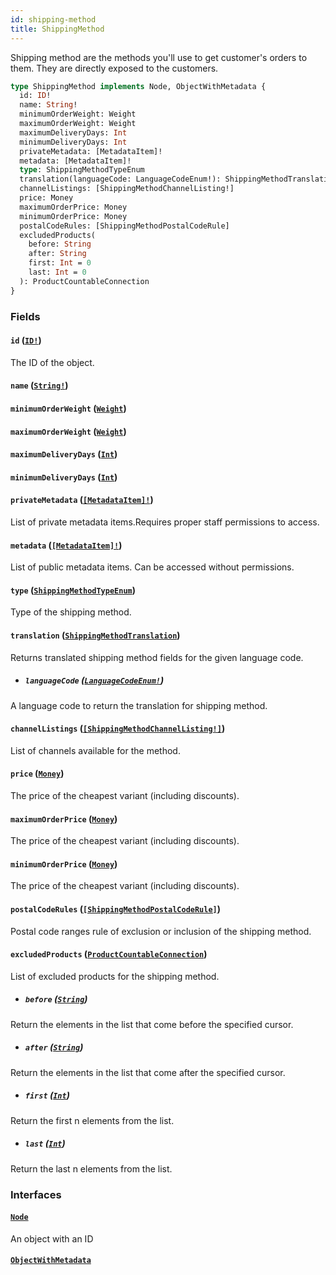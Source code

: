 ```yaml
---
id: shipping-method
title: ShippingMethod
---
```


Shipping method are the methods you'll use to get customer's orders to them. They are directly exposed to the customers.

```graphql
type ShippingMethod implements Node, ObjectWithMetadata {
  id: ID!
  name: String!
  minimumOrderWeight: Weight
  maximumOrderWeight: Weight
  maximumDeliveryDays: Int
  minimumDeliveryDays: Int
  privateMetadata: [MetadataItem]!
  metadata: [MetadataItem]!
  type: ShippingMethodTypeEnum
  translation(languageCode: LanguageCodeEnum!): ShippingMethodTranslation
  channelListings: [ShippingMethodChannelListing!]
  price: Money
  maximumOrderPrice: Money
  minimumOrderPrice: Money
  postalCodeRules: [ShippingMethodPostalCodeRule]
  excludedProducts(
    before: String
    after: String
    first: Int = 0
    last: Int = 0
  ): ProductCountableConnection
}
```

### Fields

#### `id` ([`ID!`](/developer/api-reference/scalars/id.mdx))

The ID of the object.

#### `name` ([`String!`](/developer/api-reference/scalars/string.mdx))

#### `minimumOrderWeight` ([`Weight`](/developer/api-reference/objects/weight.mdx))

#### `maximumOrderWeight` ([`Weight`](/developer/api-reference/objects/weight.mdx))

#### `maximumDeliveryDays` ([`Int`](/developer/api-reference/scalars/int.mdx))

#### `minimumDeliveryDays` ([`Int`](/developer/api-reference/scalars/int.mdx))

#### `privateMetadata` ([`[MetadataItem]!`](/developer/api-reference/objects/metadata-item.mdx))

List of private metadata items.Requires proper staff permissions to access.

#### `metadata` ([`[MetadataItem]!`](/developer/api-reference/objects/metadata-item.mdx))

List of public metadata items. Can be accessed without permissions.

#### `type` ([`ShippingMethodTypeEnum`](/developer/api-reference/enums/shipping-method-type-enum.mdx))

Type of the shipping method.

#### `translation` ([`ShippingMethodTranslation`](/developer/api-reference/objects/shipping-method-translation.mdx))

Returns translated shipping method fields for the given language code.

- ##### `languageCode` ([`LanguageCodeEnum!`](/developer/api-reference/enums/language-code-enum.mdx))

A language code to return the translation for shipping method.

#### `channelListings` ([`[ShippingMethodChannelListing!]`](/developer/api-reference/objects/shipping-method-channel-listing.mdx))

List of channels available for the method.

#### `price` ([`Money`](/developer/api-reference/objects/money.mdx))

The price of the cheapest variant (including discounts).

#### `maximumOrderPrice` ([`Money`](/developer/api-reference/objects/money.mdx))

The price of the cheapest variant (including discounts).

#### `minimumOrderPrice` ([`Money`](/developer/api-reference/objects/money.mdx))

The price of the cheapest variant (including discounts).

#### `postalCodeRules` ([`[ShippingMethodPostalCodeRule]`](/developer/api-reference/objects/shipping-method-postal-code-rule.mdx))

Postal code ranges rule of exclusion or inclusion of the shipping method.

#### `excludedProducts` ([`ProductCountableConnection`](/developer/api-reference/objects/product-countable-connection.mdx))

List of excluded products for the shipping method.

- ##### `before` ([`String`](/developer/api-reference/scalars/string.mdx))

Return the elements in the list that come before the specified cursor.

- ##### `after` ([`String`](/developer/api-reference/scalars/string.mdx))

Return the elements in the list that come after the specified cursor.

- ##### `first` ([`Int`](/developer/api-reference/scalars/int.mdx))

Return the first n elements from the list.

- ##### `last` ([`Int`](/developer/api-reference/scalars/int.mdx))

Return the last n elements from the list.

### Interfaces

#### [`Node`](/developer/api-reference/interfaces/node.mdx)

An object with an ID

#### [`ObjectWithMetadata`](/developer/api-reference/interfaces/object-with-metadata.mdx)
